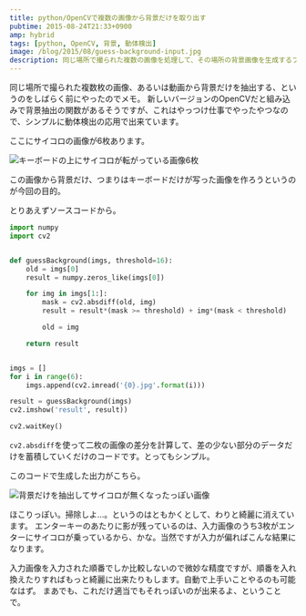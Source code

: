 ```yaml
---
title: python/OpenCVで複数の画像から背景だけを取り出す
pubtime: 2015-08-24T21:33+0900
amp: hybrid
tags: [python, OpenCV, 背景, 動体検出]
image: /blog/2015/08/guess-background-input.jpg
description: 同じ場所で撮られた複数の画像を処理して、その場所の背景画像を生成するプログラムをPython/OpenCVで実装してみました。動体検出の仕組みを応用して自分で実装しています。
---
```


同じ場所で撮られた複数枚の画像、あるいは動画から背景だけを抽出する、というのをしばらく前にやったのでメモ。
新しいバージョンのOpenCVだと組み込みで背景抽出の関数があるそうですが、これはやっつけ仕事でやったやつなので、シンプルに動体検出の応用で出来ています。

ここにサイコロの画像が6枚あります。

![キーボードの上にサイコロが転がっている画像6枚](/blog/2015/08/guess-background-input.jpg "1920x854")

この画像から背景だけ、つまりはキーボードだけが写った画像を作ろうというのが今回の目的。

とりあえずソースコードから。
``` python
import numpy
import cv2


def guessBackground(imgs, threshold=16):
    old = imgs[0]
    result = numpy.zeros_like(imgs[0])

    for img in imgs[1:]:
        mask = cv2.absdiff(old, img)
        result = result*(mask >= threshold) + img*(mask < threshold)

        old = img

    return result


imgs = []
for i in range(6):
    imgs.append(cv2.imread('{0}.jpg'.format(i)))

result = guessBackground(imgs)
cv2.imshow('result', result))

cv2.waitKey()
```
`cv2.absdiff`を使って二枚の画像の差分を計算して、差の少ない部分のデータだけを蓄積していくだけのコードです。とってもシンプル。

このコードで生成した出力がこちら。

![背景だけを抽出してサイコロが無くなったっぽい画像](/blog/2015/08/guess-background-result.jpg "1024x684")

ほこりっぽい。掃除しよ…。というのはともかくとして、わりと綺麗に消えています。
エンターキーのあたりに影が残っているのは、入力画像のうち3枚がエンターにサイコロが乗っているから、かな。当然ですが入力が偏ればこんな結果になります。

入力画像を入力された順番でしか比較しないので微妙な精度ですが、順番を入れ換えたりすればもっと綺麗に出来たりもします。自動で上手いことやるのも可能なはず。
まあでも、これだけ適当でもそれっぽいのが出来るよ、ということで。
